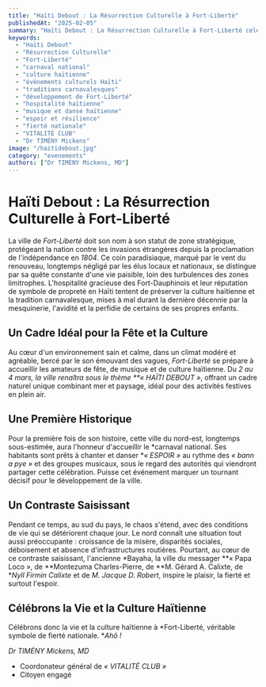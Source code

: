 ```yaml
---
title: "Haïti Debout : La Résurrection Culturelle à Fort-Liberté"
publishedAt: "2025-02-05"
summary: "Haïti Debout : La Résurrection Culturelle à Fort-Liberté celebrates the historical significance of Fort-Liberté, a city known for its strategic importance since Haiti's independence in 1804. From March 2 to 4, the city will host its first national carnival under the theme 'HAÏTI DEBOUT,' promoting hope and resilience through music and dance. This event aims to revitalize the local culture and mark a turning point for the city's development amidst challenges faced in other regions of Haiti."
keywords:
  - "Haïti Debout"
  - "Résurrection Culturelle"
  - "Fort-Liberté"
  - "carnaval national"
  - "culture haïtienne"
  - "événements culturels Haïti"
  - "traditions carnavalesques"
  - "développement de Fort-Liberté"
  - "hospitalité haïtienne"
  - "musique et danse haïtienne"
  - "espoir et résilience"
  - "fierté nationale"
  - "VITALITÉ CLUB"
  - "Dr TIMÉNY Mickens"
image: "/haitidebout.jpg"
category: "evenements"
authors: ["Dr TIMÉNY Mickens, MD"]
---
```


# Haïti Debout : La Résurrection Culturelle à Fort-Liberté

La ville de *Fort-Liberté* doit son nom à son statut de zone stratégique, protégeant la nation contre les invasions étrangères depuis la proclamation de l'indépendance en *1804*. Ce coin paradisiaque, marqué par le vent du renouveau, longtemps négligé par les élus locaux et nationaux, se distingue par sa quête constante d'une vie paisible, loin des turbulences des zones limitrophes. L'hospitalité gracieuse des Fort-Dauphinois et leur réputation de symbole de propreté en Haïti tentent de préserver la culture haïtienne et la tradition carnavalesque, mises à mal durant la dernière décennie par la mesquinerie, l'avidité et la perfidie de certains de ses propres enfants.

## Un Cadre Idéal pour la Fête et la Culture

Au cœur d'un environnement sain et calme, dans un climat modéré et agréable, bercé par le son émouvant des vagues, *Fort-Liberté* se prépare à accueillir les amateurs de fête, de musique et de culture haïtienne. Du *2 au 4 mars, la ville renaîtra sous le thème **« HAÏTI DEBOUT »*, offrant un cadre naturel unique combinant mer et paysage, idéal pour des activités festives en plein air.

## Une Première Historique

Pour la première fois de son histoire, cette ville du nord-est, longtemps sous-estimée, aura l'honneur d'accueillir le *carnaval national. Ses habitants sont prêts à chanter et danser **« ESPOIR »* au rythme des *« bann a pye »* et des groupes musicaux, sous le regard des autorités qui viendront partager cette célébration. Puisse cet événement marquer un tournant décisif pour le développement de la ville.

## Un Contraste Saisissant

Pendant ce temps, au sud du pays, le chaos s'étend, avec des conditions de vie qui se détériorent chaque jour. Le nord connaît une situation tout aussi préoccupante : croissance de la misère, disparités sociales, déboisement et absence d'infrastructures routières. Pourtant, au cœur de ce contraste saisissant, l'ancienne *Bayaha, la ville du messager **« Papa Loco », de **Montezuma Charles-Pierre, de **M. Gérard A. Calixte, de **Nyll Firmin Calixte* et de *M. Jacque D. Robert*, inspire le plaisir, la fierté et surtout l'espoir.

## Célébrons la Vie et la Culture Haïtienne

Célébrons donc la vie et la culture haïtienne à *Fort-Liberté, véritable symbole de fierté nationale. **Ahô !*

*Dr TIMÉNY Mickens, MD*  
- Coordonateur général de *« VITALITÉ CLUB »*  
- Citoyen engagé